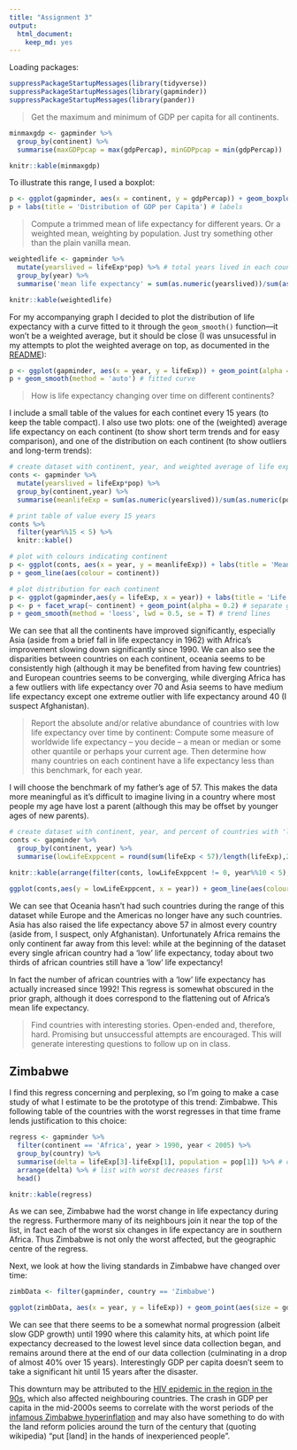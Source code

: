 ```yaml
---
title: "Assignment 3"
output: 
  html_document: 
    keep_md: yes
---
```




Loading packages:

```r
suppressPackageStartupMessages(library(tidyverse))
suppressPackageStartupMessages(library(gapminder))
suppressPackageStartupMessages(library(pander))
```

>Get the maximum and minimum of GDP per capita for all continents.

```r
minmaxgdp <- gapminder %>% 
  group_by(continent) %>% 
  summarise(maxGDPpcap = max(gdpPercap), minGDPpcap = min(gdpPercap))

knitr::kable(minmaxgdp)
```

To illustrate this range, I used a boxplot:

```r
p <- ggplot(gapminder, aes(x = continent, y = gdpPercap)) + geom_boxplot(alpha = 0.5)
p + labs(title = 'Distribution of GDP per Capita') # labels
```

> Compute a trimmed mean of life expectancy for different years. Or a weighted mean, weighting by population. Just try something other than the plain vanilla mean.

```r
weightedlife <- gapminder %>% 
  mutate(yearslived = lifeExp*pop) %>% # total years lived in each country
  group_by(year) %>% 
  summarise('mean life expectancy' = sum(as.numeric(yearslived))/sum(as.numeric(pop))) # weighted average

knitr::kable(weightedlife)
```

For my accompanying graph I decided to plot the distribution of life expectancy with a curve fitted to it through the `geom_smooth()` function---it won't be a weighted average, but it should be close (I was unsucessful in my attempts to plot the weighted average on top, as documented in the [README](https://github.com/arsbar24/STAT545-hw-barton-alistair/blob/master/hw03/README.md)):

```r
p <- ggplot(gapminder, aes(x = year, y = lifeExp)) + geom_point(alpha = 0.1) + labs(title = 'Life expectancy over time')
p + geom_smooth(method = 'auto') # fitted curve 
```


> How is life expectancy changing over time on different continents?

I include a small table of the values for each continet every 15 years (to keep the table compact). I also use two plots: one of the (weighted) average life expectancy on each continent (to show short term trends and for easy comparison), and one of the distribution on each continent (to show outliers and long-term trends):

```r
# create dataset with continent, year, and weighted average of life expectancy 
conts <- gapminder %>% 
  mutate(yearslived = lifeExp*pop) %>%
  group_by(continent,year) %>% 
  summarise(meanlifeExp = sum(as.numeric(yearslived))/sum(as.numeric(pop))) 

# print table of value every 15 years
conts %>% 
  filter(year%%15 < 5) %>% 
  knitr::kable()

# plot with colours indicating continent
p <- ggplot(conts, aes(x = year, y = meanlifeExp)) + labs(title = 'Mean life expectancy over time')
p + geom_line(aes(colour = continent))

# plot distribution for each continent
p <- ggplot(gapminder,aes(y = lifeExp, x = year)) + labs(title = 'Life expectancy on each continent')
p <- p + facet_wrap(~ continent) + geom_point(alpha = 0.2) # separate graphs for each continent
p + geom_smooth(method = 'loess', lwd = 0.5, se = T) # trend lines
```

We can see that all the continents have improved significantly, especially Asia (aside from a brief fall in life expectancy in 1962) with Africa's improvement slowing down significantly since 1990. We can also see the disparities between countries on each continent, oceania seems to be consistently high (although it may be benefited from having few countries) and European countries seems to be converging, while diverging Africa has a few outliers with life expectancy over 70 and Asia seems to have medium life expectancy except one extreme outlier with life expectancy around 40 (I suspect Afghanistan).

> Report the absolute and/or relative abundance of countries with low life expectancy over time by continent: Compute some measure of worldwide life expectancy – you decide – a mean or median or some other quantile or perhaps your current age. Then determine how many countries on each continent have a life expectancy less than this benchmark, for each year.

I will choose the benchmark of my father's age of 57. This makes the data more meaningful as it's difficult to imagine living in a country where most people my age have lost a parent (although this may be offset by younger ages of new parents). 

```r
# create dataset with continent, year, and percent of countries with 'low' life expectancy
conts <- gapminder %>% 
  group_by(continent, year) %>% 
  summarise(lowLifeExppcent = round(sum(lifeExp < 57)/length(lifeExp),2))

knitr::kable(arrange(filter(conts, lowLifeExppcent != 0, year%%10 < 5),year)) # only show continents/years with >0 low life expectancy, and that every ten years

ggplot(conts,aes(y = lowLifeExppcent, x = year)) + geom_line(aes(colour = continent)) + labs(title = "Countries with low life expectancy over time", y = "Percent with low life expectancy") 
```


We can see that Oceania hasn't had such countries during the range of this dataset while Europe and the Americas no longer have any such countries. Asia has also raised the life expectancy above 57 in almost every country (aside from, I suspect, only Afghanistan). Unfortunately Africa remains the only continent far away from this level: while at the beginning of the dataset every single african country had a 'low' life expectancy, today about two thirds of african countries still have a 'low' life expectancy! 

In fact the number of african countries with a 'low' life expectancy has actually increased since 1992! This regress is somewhat obscured in the prior graph, although it does correspond to the flattening out of Africa's mean life expectancy.

> Find countries with interesting stories. Open-ended and, therefore, hard. Promising but unsuccessful attempts are encouraged. This will generate interesting questions to follow up on in class.

## Zimbabwe

I find this regress concerning and perplexing, so I'm going to make a case study of what I estimate to be the prototype of this trend: Zimbabwe. This following table of the countries with the worst regresses in that time frame lends justification to this choice:

```r
regress <- gapminder %>% 
  filter(continent == 'Africa', year > 1990, year < 2005) %>% 
  group_by(country) %>% 
  summarise(delta = lifeExp[3]-lifeExp[1], population = pop[1]) %>% # change in life expectancy over these years
  arrange(delta) %>% # list with worst decreases first
  head()

knitr::kable(regress)
```

As we can see, Zimbabwe had the worst change in life expectancy during the regress. Furthermore many of its neighbours join it near the top of the list, in fact each of the worst six changes in life expectancy are in southern Africa. Thus Zimbabwe is not only the worst affected, but the geographic centre of the regress.

Next, we look at how the living standards in Zimbabwe have changed over time:

```r
zimbData <- filter(gapminder, country == 'Zimbabwe') 

ggplot(zimbData, aes(x = year, y = lifeExp)) + geom_point(aes(size = gdpPercap)) + labs(title = "Zimbabwe QoL over time") 
```

We can see that there seems to be a somewhat normal progression (albeit slow GDP growth) until 1990 where this calamity hits, at which point life expectancy decreased to the lowest level since data collection began, and remains around there at the end of our data collection (culminating in a drop of almost 40% over 15 years). Interestingly GDP per capita doesn't seem to take a significant hit until 15 years after the disaster.

This downturn may be attributed to the [HIV epidemic in the region in the 90s](https://en.wikipedia.org/wiki/HIV/AIDS_in_Africa#Southern_Africa), which also affected neighbouring countries. The crash in GDP per capita in the mid-2000s seems to correlate with the worst periods of the [infamous Zimbabwe hyperinflation](https://en.wikipedia.org/wiki/Hyperinflation_in_Zimbabwe#Inflation_rate) and may also have something to do with the land reform policies around the turn of the century that (quoting wikipedia) "put [land] in the hands of inexperienced people".




